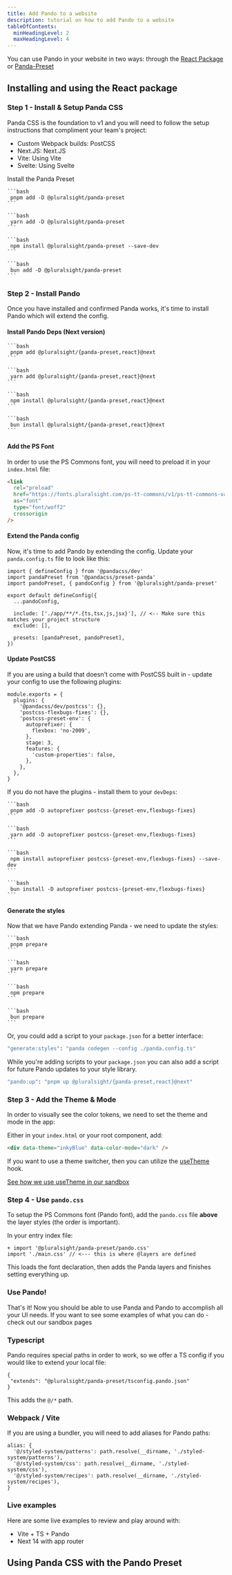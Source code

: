 ```yaml
---
title: Add Pando to a website
description: tutorial on how to add Pando to a website
tableOfContents:
  minHeadingLevel: 2
  maxHeadingLevel: 4
---
```



You can use Pando in your website in two ways: through the [React Package](#installing-and-using-the-react-package) or [Panda-Preset](#using-the-pando-preset-with-panda-css)

## Installing and using the React package

### Step 1 - Install & Setup Panda CSS

Panda CSS is the foundation to v1 and you will need to follow the setup instructions that compliment your team's project:

- Custom Webpack builds: <TextLink href='https://panda-css.com/docs/installation/postcss'>PostCSS</TextLink>
- Next.JS: <TextLink href='https://panda-css.com/docs/installation/nextjs'>Next.JS</TextLink>
- Vite: <TextLink href='https://panda-css.com/docs/installation/vite'>Using Vite</TextLink>
- Svelte: <TextLink href='https://panda-css.com/docs/installation/svelte'>Using Svelte</TextLink>

Install the Panda Preset

<Tabs>
  <TabItem label="pnPm">

    ```bash
     pnpm add -D @pluralsight/panda-preset
    ```

  </TabItem>
  <TabItem label="Yarn Berry">

    ```bash
     yarn add -D @pluralsight/panda-preset
    ```

  </TabItem>
  <TabItem label="npm">

    ```bash
     npm install @pluralsight/panda-preset --save-dev
    ```

  </TabItem>
  <TabItem label="bun">

    ```bash
     bun add -D @pluralsight/panda-preset
    ```

  </TabItem>
</Tabs>

### Step 2 - Install Pando

Once you have installed and confirmed Panda works, it's time to install Pando which will extend the config.

#### Install Pando Deps (Next version)

<Tabs>
  <TabItem label="pnPm">

    ```bash
     pnpm add @pluralsight/{panda-preset,react}@next
    ```

  </TabItem>
  <TabItem label="Yarn Berry">

    ```bash
     yarn add @pluralsight/{panda-preset,react}@next
    ```

  </TabItem>
  <TabItem label="npm">

    ```bash
     npm install @pluralsight/{panda-preset,react}@next
    ```

  </TabItem>
  <TabItem label="bun">

    ```bash
     bun install @pluralsight/{panda-preset,react}@next
    ```

  </TabItem>
</Tabs>

#### Add the PS Font

In order to use the PS Commons font, you will need to preload it in your `index.html` file:

```html
<link
  rel="preload"
  href="https://fonts.pluralsight.com/ps-tt-commons/v1/ps-tt-commons-variable-roman.woff2"
  as="font"
  type="font/woff2"
  crossorigin
/>
```

#### Extend the Panda config

Now, it's time to add Pando by extending the config. Update your `panda.config.ts` file to look like this:

```tsx
import { defineConfig } from '@pandacss/dev'
import pandaPreset from '@pandacss/preset-panda'
import pandoPreset, { pandoConfig } from '@pluralsight/panda-preset'

export default defineConfig({
  ...pandoConfig,

  include: ['./app/**/*.{ts,tsx,js,jsx}'], // <-- Make sure this matches your project structure
  exclude: [],

  presets: [pandaPreset, pandoPreset],
})
```

#### Update PostCSS

If you are using a build that doesn't come with PostCSS built in - update your config to use the following plugins:

```tsx
module.exports = {
  plugins: {
    '@pandacss/dev/postcss': {},
    'postcss-flexbugs-fixes': {},
    'postcss-preset-env': {
      autoprefixer: {
        flexbox: 'no-2009',
      },
      stage: 3,
      features: {
        'custom-properties': false,
      },
    },
  },
}
```

If you do not have the plugins - install them to your `devDeps`:

<Tabs>
  <TabItem label="pnPm">

    ```bash
     pnpm add -D autoprefixer postcss-{preset-env,flexbugs-fixes}
    ```

  </TabItem>
  <TabItem label="Yarn Berry">

    ```bash
     yarn add -D autoprefixer postcss-{preset-env,flexbugs-fixes}
    ```

  </TabItem>
  <TabItem label="npm">

    ```bash
     npm install autoprefixer postcss-{preset-env,flexbugs-fixes} --save-dev
    ```

  </TabItem>
  <TabItem label="bun">

    ```bash
     bun install -D autoprefixer postcss-{preset-env,flexbugs-fixes}
    ```

  </TabItem>
</Tabs>

#### Generate the styles

Now that we have Pando extending Panda - we need to update the styles:

<Tabs>
  <TabItem label="pnPm">

    ```bash
     pnpm prepare
    ```

  </TabItem>
  <TabItem label="Yarn Berry">

    ```bash
     yarn prepare
    ```

  </TabItem>
  <TabItem label="npm">

    ```bash
     npm prepare
    ```

  </TabItem>
  <TabItem label="bun">

    ```bash
     bun prepare
    ```

  </TabItem>
</Tabs>

Or, you could add a script to your `package.json` for a better interface:

```bash
"generate:styles": "panda codegen --config ./panda.config.ts"
```

While you're adding scripts to your `package.json` you can also add a script for future Pando updates to your style library.

```bash
"pando:up": "pnpm up @pluralsight/{panda-preset,react}@next"
```

### Step 3 - Add the Theme & Mode

In order to visually see the color tokens, we need to set the theme and mode in the app:

Either in your `index.html` or your root component, add:

```html
<div data-theme="inkyBlue" data-color-mode="dark" />
```

If you want to use a theme switcher, then you can utilize the [useTheme](/reference/hooks/use-theme) hook.

[See how we use useTheme in our sandbox](https://github.com/pluralsight/pando/blob/main/sandbox/app/components/AppBar.tsx)

### Step 4 - Use `pando.css`

To setup the PS Commons font (Pando font), add the `pando.css` file **above** the layer styles (the order is important).

In your entry index file:

```tsx ins={1}
+ import '@pluralsight/panda-preset/pando.css'
import './main.css' // <--- this is where @layers are defined
```

This loads the font declaration, then adds the Panda layers and finishes setting everything up.

### Use Pando!

That's it! Now you should be able to use Panda and Pando to accomplish all your UI needs. If you want to see some examples of what you can do - <TextLink href='https://github.com/pluralsight/pando/tree/main/sandbox/app/react'>check out our sandbox pages</TextLink>

### Typescript

Pando requires special paths in order to work, so we offer a TS config if you would like to extend your local file:

```tsx
{
 "extends": "@pluralsight/panda-preset/tsconfig.pando.json"
}
```

This adds the `@/*` path.

### Webpack / Vite

If you are using a bundler, you will need to add aliases for Pando paths:

```tsx
alias: {
  '@/styled-system/patterns': path.resolve(__dirname, './styled-system/patterns'),
  '@/styled-system/css': path.resolve(__dirname, './styled-system/css'),
  '@/styled-system/recipes': path.resolve(__dirname, './styled-system/recipes'),
}
```

### Live examples

Here are some live examples to review and play around with:

- <TextLink href="https://codesandbox.io/p/devbox/pando-vite-ts-k32zgt">
    Vite + TS + Pando
  </TextLink>
- <TextLink href="https://github.com/pluralsight/pando/tree/main/sandbox">
    Next 14 with app router
  </TextLink>

## Using Panda CSS with the Pando Preset
